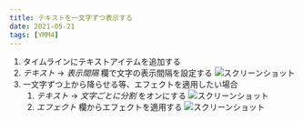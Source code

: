```yaml
---
title: テキストを一文字ずつ表示する
date: 2021-05-21
tags: [YMM4]
---
```

1. タイムラインにテキストアイテムを追加する
1. *テキスト* → *表示間隔* 欄で文字の表示間隔を設定する
![スクリーンショット](一文字ずつ表示する-1.png)
1. 一文字ずつ上から降らせる等、エフェクトを適用したい場合
    1. *テキスト* → *文字ごとに分割* をオンにする
    ![スクリーンショット](一文字ずつ表示する-2.png)
    1. *エフェクト* 欄からエフェクトを適用する
    ![スクリーンショット](一文字ずつ表示する-3.png)




